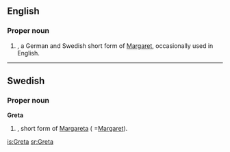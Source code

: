 ==English==

===Proper noun===
{{en-proper noun}}

# {{given name|female}}, a German and Swedish short form of [[Margaret]], occasionally used in English.

----

==Swedish==

===Proper noun===
'''Greta'''

# {{given name|female|lang=sv}}, short form of [[Margareta]] ( =[[Margaret]]).

[[is:Greta]]
[[sr:Greta]]
